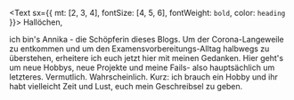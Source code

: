 <Text sx={{ mt: [2, 3, 4], fontSize: [4, 5, 6], fontWeight: `bold`, color: `heading` }}>
  Hallöchen,
</Text>

ich bin's Annika - die Schöpferin dieses Blogs. Um der Corona-Langeweile zu
entkommen und um den Examensvorbereitungs-Alltag halbwegs zu überstehen, erheitere ich euch jetzt
hier mit meinen Gedanken.
Hier geht's um neue Hobbys, neue Projekte und meine Fails- also hauptsächlich um letzteres.
Vermutlich. Wahrscheinlich. Kurz: ich brauch ein Hobby und ihr habt vielleicht Zeit und
Lust, euch mein Geschreibsel zu geben.
